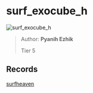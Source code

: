 
# surf_exocube_h

![surf_exocube_h](https://raw.githubusercontent.com/Sayt123/SurfMapPics/Maps-and-bonuses/csgo/surf_exocube_h.jpg)

> Author: **Pyanih Ezhik**
>
> Tier 5

## Records

[surfheaven](https://surfheaven.eu/map/surf_exocube_h)
